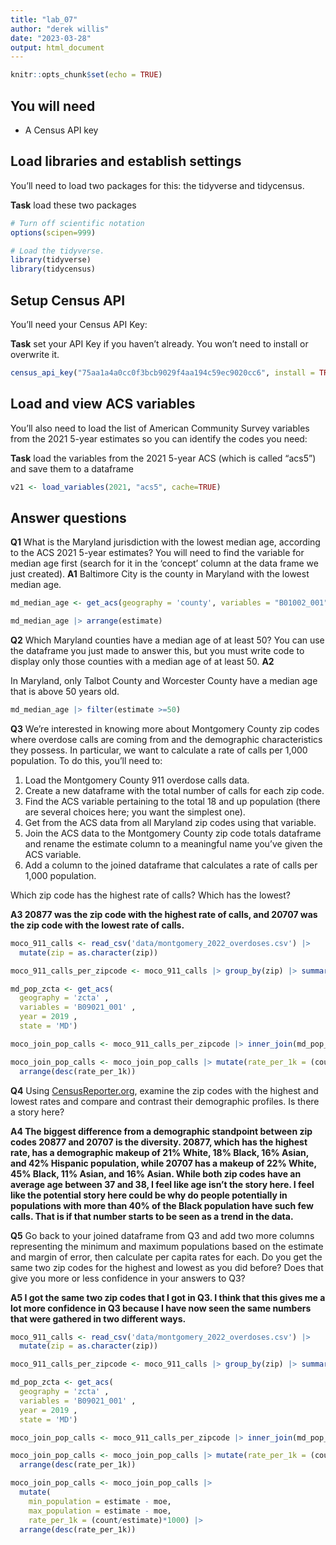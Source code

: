 ```yaml
---
title: "lab_07"
author: "derek willis"
date: "2023-03-28"
output: html_document
---
```


```r
knitr::opts_chunk$set(echo = TRUE)
```

## You will need

-   A Census API key

## Load libraries and establish settings

You'll need to load two packages for this: the tidyverse and tidycensus.

**Task** load these two packages

```r
# Turn off scientific notation
options(scipen=999)

# Load the tidyverse.
library(tidyverse)
library(tidycensus)
```

## Setup Census API

You'll need your Census API Key:

**Task** set your API Key if you haven't already. You won't need to install or overwrite it.

```r
census_api_key("75aa1a4a0cc0f3bcb9029f4aa194c59ec9020cc6", install = TRUE)
```

## Load and view ACS variables

You'll also need to load the list of American Community Survey variables from the 2021 5-year estimates so you can identify the codes you need:

**Task** load the variables from the 2021 5-year ACS (which is called "acs5") and save them to a dataframe

```r
v21 <- load_variables(2021, "acs5", cache=TRUE)
```

## Answer questions

**Q1** What is the Maryland jurisdiction with the lowest median age, according to the ACS 2021 5-year estimates? You will need to find the variable for median age first (search for it in the 'concept' column at the data frame we just created). **A1** Baltimore City is the county in Maryland with the lowest median age.

```r
md_median_age <- get_acs(geography = 'county', variables = "B01002_001", year = 2021, state = 'MD')

md_median_age |> arrange(estimate)
```

**Q2** Which Maryland counties have a median age of at least 50? You can use the dataframe you just made to answer this, but you must write code to display only those counties with a median age of at least 50. **A2**

In Maryland, only Talbot County and Worcester County have a median age that is above 50 years old.

```r
md_median_age |> filter(estimate >=50)

```

**Q3** We're interested in knowing more about Montgomery County zip codes where overdose calls are coming from and the demographic characteristics they possess. In particular, we want to calculate a rate of calls per 1,000 population. To do this, you'll need to:

1.  Load the Montgomery County 911 overdose calls data.
2.  Create a new dataframe with the total number of calls for each zip code.
3.  Find the ACS variable pertaining to the total 18 and up population (there are several choices here; you want the simplest one).
4.  Get from the ACS data from all Maryland zip codes using that variable.
5.  Join the ACS data to the Montgomery County zip code totals dataframe and rename the estimate column to a meaningful name you've given the ACS variable.
6.  Add a column to the joined dataframe that calculates a rate of calls per 1,000 population.

Which zip code has the highest rate of calls? Which has the lowest?

**A3 20877 was the zip code with the highest rate of calls, and 20707 was the zip code with the lowest rate of calls.**

```r
moco_911_calls <- read_csv('data/montgomery_2022_overdoses.csv') |>
  mutate(zip = as.character(zip))

moco_911_calls_per_zipcode <- moco_911_calls |> group_by(zip) |> summarize(count = n())

md_pop_zcta <- get_acs(
  geography = 'zcta' ,
  variables = 'B09021_001' ,
  year = 2019 ,
  state = 'MD') 

moco_join_pop_calls <- moco_911_calls_per_zipcode |> inner_join(md_pop_zcta, by=c('zip' = 'GEOID'))

moco_join_pop_calls <- moco_join_pop_calls |> mutate(rate_per_1k = (count/estimate)*1000) |>
  arrange(desc(rate_per_1k))
```

**Q4** Using [CensusReporter.org](https://censusreporter.org/), examine the zip codes with the highest and lowest rates and compare and contrast their demographic profiles. Is there a story here?

**A4 The biggest difference from a demographic standpoint between zip codes 20877 and 20707 is the diversity. 20877, which has the highest rate, has a demographic makeup of 21% White, 18% Black, 16% Asian, and 42% Hispanic population, while 20707 has a makeup of 22% White, 45% Black, 11% Asian, and 16% Asian. While both zip codes have an average age between 37 and 38, I feel like age isn't the story here. I feel like the potential story here could be why do people potentially in populations with more than 40% of the Black population have such few calls. That is if that number starts to be seen as a trend in the data.**

**Q5** Go back to your joined dataframe from Q3 and add two more columns representing the minimum and maximum populations based on the estimate and margin of error, then calculate per capita rates for each. Do you get the same two zip codes for the highest and lowest as you did before? Does that give you more or less confidence in your answers to Q3?

**A5 I got the same two zip codes that I got in Q3. I think that this gives me a lot more confidence in Q3 because I have now seen the same numbers that were gathered in two different ways.**

```r
moco_911_calls <- read_csv('data/montgomery_2022_overdoses.csv') |>
  mutate(zip = as.character(zip))

moco_911_calls_per_zipcode <- moco_911_calls |> group_by(zip) |> summarize(count = n())

md_pop_zcta <- get_acs(
  geography = 'zcta' ,
  variables = 'B09021_001' ,
  year = 2019 ,
  state = 'MD') 

moco_join_pop_calls <- moco_911_calls_per_zipcode |> inner_join(md_pop_zcta, by=c('zip' = 'GEOID'))

moco_join_pop_calls <- moco_join_pop_calls |> mutate(rate_per_1k = (count/estimate)*1000) |>
  arrange(desc(rate_per_1k))

moco_join_pop_calls <- moco_join_pop_calls |>
  mutate(
    min_population = estimate - moe,
    max_population = estimate - moe,
    rate_per_1k = (count/estimate)*1000) |>
  arrange(desc(rate_per_1k))

```
